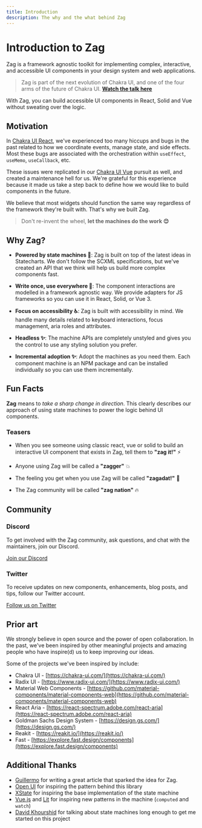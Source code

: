 ```yaml
---
title: Introduction
description: The why and the what behind Zag
---
```


# Introduction to Zag

Zag is a framework agnostic toolkit for implementing complex, interactive, and
accessible UI components in your design system and web applications.

> Zag is part of the next evolution of Chakra UI, and one of the four arms of
> the future of Chakra UI.
> [**Watch the talk here**](https://www.youtube.com/watch?v=I5xEc9t-HZg)

With Zag, you can build accessible UI components in React, Solid and Vue without
sweating over the logic.

## Motivation

In [Chakra UI React](https://chakra-ui.com/), we've experienced too many hiccups
and bugs in the past related to how we coordinate events, manage state, and side
effects. Most these bugs are associated with the orchestration within
`useEffect`, `useMemo`, `useCallback`, etc.

These issues were replicated in our [Chakra UI Vue](https://vue.chakra-ui.com/)
pursuit as well, and created a maintenance hell for us. We're grateful for this
experience because it made us take a step back to define how we would like to
build components in the future.

We believe that most widgets should function the same way regardless of the
framework they're built with. That's why we built Zag.

> Don't re-invent the wheel, **let the machines do the work 😊**

## Why Zag?

- **Powered by state machines 🌳**: Zag is built on top of the latest ideas in
  Statecharts. We don't follow the SCXML specifications, but we've created an
  API that we think will help us build more complex components fast.

- **Write once, use everywhere 🦄**: The component interactions are modelled in
  a framework agnostic way. We provide adapters for JS frameworks so you can use
  it in React, Solid, or Vue 3.

- **Focus on accessibility ♿️**: Zag is built with accessibility in mind. We
  handle many details related to keyboard interactions, focus management, aria
  roles and attributes.

- **Headless ✨**: The machine APIs are completely unstyled and gives you the
  control to use any styling solution you prefer.

- **Incremental adoption ✨**: Adopt the machines as you need them. Each
  component machine is an NPM package and can be installed individually so you
  can use them incrementally.

## Fun Facts

**Zag** means to _take a sharp change in direction_. This clearly describes our
approach of using state machines to power the logic behind UI components.

### Teasers

- When you see someone using classic react, vue or solid to build an interactive
  UI component that exists in Zag, tell them to **"zag it!"** ⚡️

- Anyone using Zag will be called a **"zagger"** 💥

- The feeling you get when you use Zag will be called **"zagadat!"** 🚀

- The Zag community will be called **"zag nation"** 🔥

## Community

### Discord

To get involved with the Zag community, ask questions, and chat with the
maintainers, join our Discord.

[Join our Discord](https://zagjs.com/discord)

### Twitter

To receive updates on new components, enhancements, blog posts, and tips, follow
our Twitter account.

[Follow us on Twitter](https://twitter.com/zag_js)

## Prior art

We strongly believe in open source and the power of open collaboration. In the
past, we've been inspired by other meaningful projects and amazing people who
have inspire(d) us to keep improving our ideas.

Some of the projects we've been inspired by include:

- Chakra UI - [https://chakra-ui.com/](https://chakra-ui.com/)
- Radix UI - [https://www.radix-ui.com/](https://www.radix-ui.com/)
- Material Web Components -
  [https://github.com/material-components/material-components-web](https://github.com/material-components/material-components-web)
- React Aria -
  [https://react-spectrum.adobe.com/react-aria](https://react-spectrum.adobe.com/react-aria)
- Goldman Sachs Design System - [https://design.gs.com/](https://design.gs.com/)
- Reakit - [https://reakit.io/](https://reakit.io/)
- Fast -
  [https://explore.fast.design/components](https://explore.fast.design/components)

## Additional Thanks

- [Guillermo](https://rauchg.com/2015/pure-ui) for writing a great article that
  sparked the idea for Zag.
- [Open UI](https://open-ui.org/) for inspiring the pattern behind this library
- [XState](https://xstate.js.org/) for inspiring the base implementation of the
  state machine
- [Vue.js](https://vuejs.org/) and
  [Lit](https://lit.dev/) for inspiring new patterns in
  the machine (`computed` and `watch`)
- [David Khourshid](https://twitter.com/DavidKPiano) for talking about state
  machines long enough to get me started on this project
